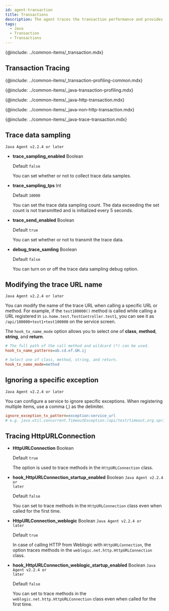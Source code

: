```yaml
---
id: agent-transaction
title: Transactions
description: The agent traces the transaction performance and provides the following configurable options.
tags:
  - Java
  - Transaction
  - Transactions
---
```


{@include: ../common-items/_transaction.mdx}

## Transaction Tracing

{@include: ../common-items/_transaction-profiling-common.mdx} 

{@include: ../common-items/_java-transaction-profiling.mdx}

{@include: ../common-items/_java-http-transaction.mdx}

{@include: ../common-items/_java-non-http-transaction.mdx} 

{@include: ../common-items/_java-trace-transaction.mdx} 

## Trace data sampling

<code class="my">Java Agent v2.2.4 or later</code>

- **trace_sampling_enabled** <span class='api'>Boolean</span>

  Default `false`

  You can set whether or not to collect trace data samples.

- **trace_sampling_tps** <span class='type'>Int</span>

  Default `10000`

  You can set the trace data sampling count. The data exceeding the set count is not transmitted and is initialized every 5 seconds.

- **trace_send_enabled** <span class='api'>Boolean</span>

  Default `true`

  You can set whether or not to transmit the trace data.

- **debug_trace_samling** <span class='api'>Boolean</span>

  Default `false`

  You can turn on or off the trace data sampling debug option.

## Modifying the trace URL name

<code class="my">Java Agent v2.2.4 or later</code>

You can modify the name of the trace URL when calling a specific URL or method. For example, if the `test100000()` method is called while calling a URL registered in `io.home.test.TestController.test1`, you can see it as `/api/100000+test1+test100000` on the service screen.

The `hook_tx_name_mode` option allows you to select one of **class**, **method**, **string**, and **return**.

```ini title="whatap.conf"
# The full path of the call method and wildcard (*) can be used.
hook_tx_name_patterns=ab.cd.ef.GH.ij

# Select one of class, method, string, and return.
hook_tx_name_mode=method
```

## Ignoring a specific exception

<code class="my">Java Agent v2.2.4 or later</code>

You can configure a service to ignore specific exceptions. When registering multiple items, use a comma (,) as the delimiter.

```ini title="whatap.conf"
ignore_exception_tx_pattern=exception:service_url
# e.g. java.util.concurrent.TimeoutException:/api/test/timeout,org.springframework.web.util.NestedServletException:/api/posts/test/cexception
```

## Tracing HttpURLConnection

- **HttpURLConnection** <span class='type'>Boolean</span>

  Default `true`

  The option is used to trace methods in the `HttpURLConnection` class.

- **hook_HttpURLConnection_startup_enabled** <span class='type'>Boolean</span> <code class="my">Java Agent v2.2.4 or later</code>

  Default `false`

  You can set to trace methods in the `HttpURLConnection` class even when called for the first time.

- **HttpURLConnection_weblogic** <span class='type'>Boolean</span> <code class="my">Java Agent v2.2.4 or later</code>

  Default `true`

  In case of calling HTTP from Weblogic with `HttpURLConnection`, the option traces methods in the `weblogic.net.http.HttpURLConnection` class.

- **hook_HttpURLConnection_weblogic_startup_enabled** <span class='type'>Boolean</span> <code class="my">Java Agent v2.2.4 or later</code>

  Default `false`

  You can set to trace methods in the `weblogic.net.http.HttpURLConnection` class even when called for the first time.
